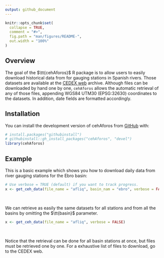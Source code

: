 ```yaml
---
output: github_document
---
```


<!-- README.md is generated from README.Rmd. Please edit that file -->

```r
knitr::opts_chunk$set(
  collapse = TRUE,
  comment = "#>",
  fig.path = "man/figures/README-",
  out.width = "100%"
)
```


## Overview

<!-- badges: start -->
<!-- badges: end -->


The goal of the $\tt{cehAforos}$ R package is to allow users to easily download historical data from for gauging stations in Spanish rivers. Those datasets are available at the [CEDEX web](https://ceh.cedex.es/anuarioaforos/demarcaciones.asp) archive. Although files can be downloaded by hand one by one, $\texttt{cehAforos}$ allows the automatic retrieval of any of those files, appending WGS84 UTM30 (EPSG:32630) coordinates to the datasets. In addition, date fields are formatted accordingly.


## Installation

You can install the development version of cehAforos from [GitHub](https://github.com/) with:

```r
# install.packages("githubinstall")
# githubinstall::gh_install_packages("cehAforos", "devel")
library(cehAforos)
```


## Example

This is a basic example which shows you how to download daily data from river gauging stations for the Ebro basin:

```r
# Use verbose = TRUE (default) if you want to track progress.
x <- get_ceh_data(file_name = "afliq", basin_nam = "ebro", verbose = FALSE)
```

<br>

We can retrieve as easily the same datasets for all stations and from all the basins by omitting the $\tt{basin}$ parameter.

```r
x <- get_ceh_data(file_name = "afliq", verbose = FALSE)
```

<br>

Notice that the retrieval can be done for all basin stations at once, but files must be retrieved one by one. For a exhaustive list of files to download, go to the CEDEX web.
